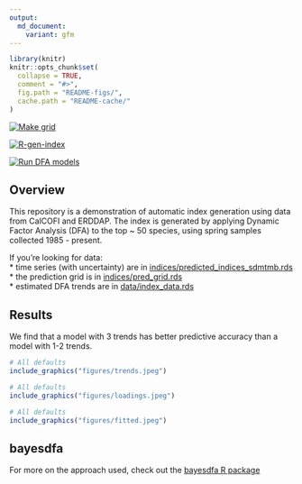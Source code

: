 ```yaml
---
output:
  md_document:
    variant: gfm
---
```


<!-- README.md is generated from README.Rmd. Please edit that file -->

```r
library(knitr)
knitr::opts_chunk$set(
  collapse = TRUE,
  comment = "#>",
  fig.path = "README-figs/",
  cache.path = "README-cache/"
)
```

  <!-- badges: start -->
  
  [![Make grid](https://github.com/ecosystem-state/calcofi-auto/workflows/R-gen-grid/badge.svg)](https://github.com/ecosystem-state/calcofi-auto/actions)  
  
[![R-gen-index](https://github.com/ecosystem-state/calcofi-auto/actions/workflows/R-gen-indices.yaml/badge.svg)](https://github.com/ecosystem-state/calcofi-auto/actions/workflows/R-gen-indices.yaml)
  
  [![Run DFA models](https://github.com/ecosystem-state/calcofi-auto/workflows/R-run-dfa/badge.svg)](https://github.com/ecosystem-state/calcofi-auto/actions)
  <!-- badges: end -->
  
## Overview 
This repository is a demonstration of automatic index generation using data from CalCOFI and ERDDAP. The index is generated by applying Dynamic Factor Analysis (DFA) to the top ~ 50 species, using spring samples collected 1985 - present.

If you’re looking for data:  
\* time series (with uncertainty) are in
[indices/predicted_indices_sdmtmb.rds](https://github.com/ecosystem-state/calcofi-auto/blob/main/indices/predicted_indices_sdmtmb.rds)  
\* the prediction grid is in [indices/pred_grid.rds](https://github.com/ecosystem-state/calcofi-auto/blob/main/indices/pred_grid.rds)  
\* estimated DFA trends are in [data/index_data.rds](https://github.com/ecosystem-state/calcofi-auto/blob/main/data/index_data.rds)

## Results

We find that a model with 3 trends has better predictive accuracy than a model with 1-2 trends. 

```r
# All defaults
include_graphics("figures/trends.jpeg")
```

```r
# All defaults
include_graphics("figures/loadings.jpeg")
```

```r
# All defaults
include_graphics("figures/fitted.jpeg")
```

## bayesdfa

For more on the approach used, check out the [bayesdfa R package](https://fate-ewi.github.io/bayesdfa/)
